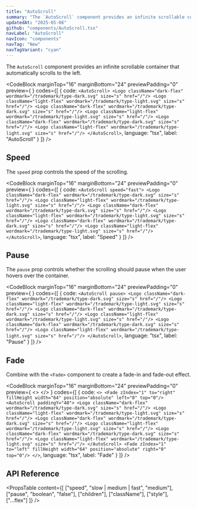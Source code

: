 ```yaml
---
title: "AutoScroll"
summary: "The `AutoScroll` component provides an infinite scrollable container that automatically scrolls to the left."
updatedAt: "2025-05-08"
github: "components/AutoScroll.tsx"
navLabel: "AutoScroll"
navIcon: "components"
navTag: "New"
navTagVariant: "cyan"
---
```


The `AutoScroll` component provides an infinite scrollable container that automatically scrolls to the left.

<CodeBlock
  marginTop="16"
  marginBottom="24"
  previewPadding="0"
  preview={
    <AutoScroll paddingY="40">
      <Logo className="dark-flex" wordmark="/trademark/type-dark.svg" size="s" href="/"/>
            <Logo className="light-flex" wordmark="/trademark/type-light.svg" size="s" href="/"/>
      <Logo className="dark-flex" wordmark="/trademark/type-dark.svg" size="s" href="/"/>
            <Logo className="light-flex" wordmark="/trademark/type-light.svg" size="s" href="/"/>
      <Logo className="dark-flex" wordmark="/trademark/type-dark.svg" size="s" href="/"/>
            <Logo className="light-flex" wordmark="/trademark/type-light.svg" size="s" href="/"/>
    </AutoScroll>
  }
  codes={[
    {
      code:
`<AutoScroll>
    <Logo className="dark-flex" wordmark="/trademark/type-dark.svg" size="s" href="/"/>
            <Logo className="light-flex" wordmark="/trademark/type-light.svg" size="s" href="/"/>
    <Logo className="dark-flex" wordmark="/trademark/type-dark.svg" size="s" href="/"/>
            <Logo className="light-flex" wordmark="/trademark/type-light.svg" size="s" href="/"/>
    <Logo className="dark-flex" wordmark="/trademark/type-dark.svg" size="s" href="/"/>
            <Logo className="light-flex" wordmark="/trademark/type-light.svg" size="s" href="/"/>
</AutoScroll>`,
      language: "tsx",
      label: "AutoScroll"
    }
  ]}
/>

## Speed

The `speed` prop controls the speed of the scrolling.

<CodeBlock
  marginTop="16"
  marginBottom="24"
  previewPadding="0"
  preview={
    <AutoScroll paddingY="40" speed="fast">
      <Logo className="dark-flex" wordmark="/trademark/type-dark.svg" size="s" href="/"/>
            <Logo className="light-flex" wordmark="/trademark/type-light.svg" size="s" href="/"/>
      <Logo className="dark-flex" wordmark="/trademark/type-dark.svg" size="s" href="/"/>
            <Logo className="light-flex" wordmark="/trademark/type-light.svg" size="s" href="/"/>
      <Logo className="dark-flex" wordmark="/trademark/type-dark.svg" size="s" href="/"/>
            <Logo className="light-flex" wordmark="/trademark/type-light.svg" size="s" href="/"/>
    </AutoScroll>
  }
  codes={[
    {
      code:
`<AutoScroll speed="fast">
    <Logo className="dark-flex" wordmark="/trademark/type-dark.svg" size="s" href="/"/>
            <Logo className="light-flex" wordmark="/trademark/type-light.svg" size="s" href="/"/>
    <Logo className="dark-flex" wordmark="/trademark/type-dark.svg" size="s" href="/"/>
            <Logo className="light-flex" wordmark="/trademark/type-light.svg" size="s" href="/"/>
    <Logo className="dark-flex" wordmark="/trademark/type-dark.svg" size="s" href="/"/>
            <Logo className="light-flex" wordmark="/trademark/type-light.svg" size="s" href="/"/>
</AutoScroll>`,
      language: "tsx",
      label: "Speed"
    }
  ]}
/>

## Pause

The `pause` prop controls whether the scrolling should pause when the user hovers over the container.

<CodeBlock
  marginTop="16"
  marginBottom="24"
  previewPadding="0"
  preview={
    <AutoScroll paddingY="40" pause>
      <Logo className="dark-flex" wordmark="/trademark/type-dark.svg" size="s" href="/"/>
            <Logo className="light-flex" wordmark="/trademark/type-light.svg" size="s" href="/"/>
      <Logo className="dark-flex" wordmark="/trademark/type-dark.svg" size="s" href="/"/>
            <Logo className="light-flex" wordmark="/trademark/type-light.svg" size="s" href="/"/>
      <Logo className="dark-flex" wordmark="/trademark/type-dark.svg" size="s" href="/"/>
            <Logo className="light-flex" wordmark="/trademark/type-light.svg" size="s" href="/"/>
    </AutoScroll>
  }
  codes={[
    {
      code:
`<AutoScroll pause>
    <Logo className="dark-flex" wordmark="/trademark/type-dark.svg" size="s" href="/"/>
            <Logo className="light-flex" wordmark="/trademark/type-light.svg" size="s" href="/"/>
    <Logo className="dark-flex" wordmark="/trademark/type-dark.svg" size="s" href="/"/>
            <Logo className="light-flex" wordmark="/trademark/type-light.svg" size="s" href="/"/>
    <Logo className="dark-flex" wordmark="/trademark/type-dark.svg" size="s" href="/"/>
            <Logo className="light-flex" wordmark="/trademark/type-light.svg" size="s" href="/"/>
</AutoScroll>`,
      language: "tsx",
      label: "Pause"
    }
  ]}
/>

## Fade

Combine with the `<Fade>` component to create a fade-in and fade-out effect.

<CodeBlock
  marginTop="16"
  marginBottom="24"
  previewPadding="0"
  preview={
    <>
      <Fade zIndex="1" to="right" fillHeight width="64" position="absolute" left="0" top="0"/>
      <AutoScroll paddingY="40">
        <Logo className="dark-flex" wordmark="/trademark/type-dark.svg" size="s" href="/"/>
            <Logo className="light-flex" wordmark="/trademark/type-light.svg" size="s" href="/"/>
        <Logo className="dark-flex" wordmark="/trademark/type-dark.svg" size="s" href="/"/>
            <Logo className="light-flex" wordmark="/trademark/type-light.svg" size="s" href="/"/>
        <Logo className="dark-flex" wordmark="/trademark/type-dark.svg" size="s" href="/"/>
            <Logo className="light-flex" wordmark="/trademark/type-light.svg" size="s" href="/"/>
      </AutoScroll>
      <Fade zIndex="1" to="left" fillHeight width="64" position="absolute" right="0" top="0"/>
    </>
  }
  codes={[
    {
      code:
`<>
  <Fade zIndex="1" to="right" fillHeight width="64" position="absolute" left="0" top="0"/>
  <AutoScroll paddingY="40">
    <Logo className="dark-flex" wordmark="/trademark/type-dark.svg" size="s" href="/"/>
            <Logo className="light-flex" wordmark="/trademark/type-light.svg" size="s" href="/"/>
    <Logo className="dark-flex" wordmark="/trademark/type-dark.svg" size="s" href="/"/>
            <Logo className="light-flex" wordmark="/trademark/type-light.svg" size="s" href="/"/>
    <Logo className="dark-flex" wordmark="/trademark/type-dark.svg" size="s" href="/"/>
            <Logo className="light-flex" wordmark="/trademark/type-light.svg" size="s" href="/"/>
  </AutoScroll>
  <Fade zIndex="1" to="left" fillHeight width="64" position="absolute" right="0" top="0"/>
</>`,
      language: "tsx",
      label: "Fade"
    }
  ]}
/>

## API Reference

<PropsTable
  content={[
    ["speed", "slow | medium | fast", "medium"],
    ["pause", "boolean", "false"],
    ["children"],
    ["className"],
    ["style"],
    ["...flex"]
  ]}
/>
